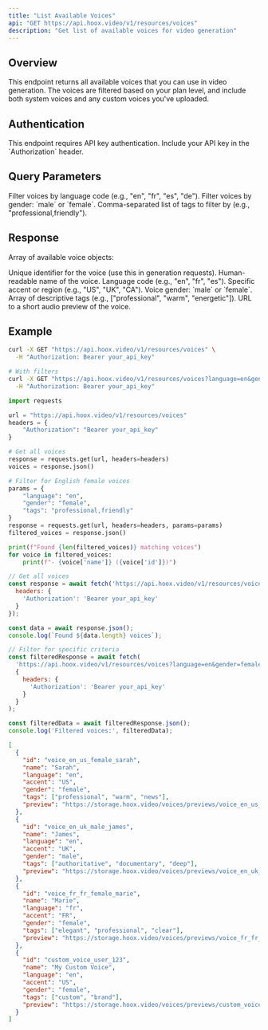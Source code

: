 ```yaml
---
title: "List Available Voices"
api: "GET https://api.hoox.video/v1/resources/voices"
description: "Get list of available voices for video generation"
---
```


## Overview

This endpoint returns all available voices that you can use in video generation. The voices are filtered based on your plan level, and include both system voices and any custom voices you've uploaded.

## Authentication

<Info>
This endpoint requires API key authentication. Include your API key in the `Authorization` header.
</Info>

## Query Parameters

<ParamField query="language" type="string">
  Filter voices by language code (e.g., "en", "fr", "es", "de").
</ParamField>

<ParamField query="gender" type="string">
  Filter voices by gender: `male` or `female`.
</ParamField>

<ParamField query="tags" type="string">
  Comma-separated list of tags to filter by (e.g., "professional,friendly").
</ParamField>

## Response

Array of available voice objects:

<ResponseField name="id" type="string">
  Unique identifier for the voice (use this in generation requests).
</ResponseField>

<ResponseField name="name" type="string">
  Human-readable name of the voice.
</ResponseField>

<ResponseField name="language" type="string">
  Language code (e.g., "en", "fr", "es").
</ResponseField>

<ResponseField name="accent" type="string">
  Specific accent or region (e.g., "US", "UK", "CA").
</ResponseField>

<ResponseField name="gender" type="string">
  Voice gender: `male` or `female`.
</ResponseField>

<ResponseField name="tags" type="array">
  Array of descriptive tags (e.g., ["professional", "warm", "energetic"]).
</ResponseField>

<ResponseField name="preview" type="string">
  URL to a short audio preview of the voice.
</ResponseField>

## Example

<RequestExample>

```bash cURL
curl -X GET "https://api.hoox.video/v1/resources/voices" \
  -H "Authorization: Bearer your_api_key"

# With filters
curl -X GET "https://api.hoox.video/v1/resources/voices?language=en&gender=female&tags=professional" \
  -H "Authorization: Bearer your_api_key"
```

```python Python
import requests

url = "https://api.hoox.video/v1/resources/voices"
headers = {
    "Authorization": "Bearer your_api_key"
}

# Get all voices
response = requests.get(url, headers=headers)
voices = response.json()

# Filter for English female voices
params = {
    "language": "en",
    "gender": "female",
    "tags": "professional,friendly"
}
response = requests.get(url, headers=headers, params=params)
filtered_voices = response.json()

print(f"Found {len(filtered_voices)} matching voices")
for voice in filtered_voices:
    print(f"- {voice['name']} ({voice['id']})")
```

```javascript JavaScript
// Get all voices
const response = await fetch('https://api.hoox.video/v1/resources/voices', {
  headers: {
    'Authorization': 'Bearer your_api_key'
  }
});

const data = await response.json();
console.log(`Found ${data.length} voices`);

// Filter for specific criteria
const filteredResponse = await fetch(
  'https://api.hoox.video/v1/resources/voices?language=en&gender=female&tags=professional',
  {
    headers: {
      'Authorization': 'Bearer your_api_key'
    }
  }
);

const filteredData = await filteredResponse.json();
console.log('Filtered voices:', filteredData);
```

</RequestExample>

<ResponseExample>

```json Success Response
[
  {
    "id": "voice_en_us_female_sarah",
    "name": "Sarah",
    "language": "en",
    "accent": "US",
    "gender": "female",
    "tags": ["professional", "warm", "news"],
    "preview": "https://storage.hoox.video/voices/previews/voice_en_us_female_sarah.mp3"
  },
  {
    "id": "voice_en_uk_male_james",
    "name": "James",
    "language": "en",
    "accent": "UK",
    "gender": "male",
    "tags": ["authoritative", "documentary", "deep"],
    "preview": "https://storage.hoox.video/voices/previews/voice_en_uk_male_james.mp3"
  },
  {
    "id": "voice_fr_fr_female_marie",
    "name": "Marie",
    "language": "fr",
    "accent": "FR",
    "gender": "female",
    "tags": ["elegant", "professional", "clear"],
    "preview": "https://storage.hoox.video/voices/previews/voice_fr_fr_female_marie.mp3"
  },
  {
    "id": "custom_voice_user_123",
    "name": "My Custom Voice",
    "language": "en",
    "accent": "US",
    "gender": "female",
    "tags": ["custom", "brand"],
    "preview": "https://storage.hoox.video/voices/previews/custom_voice_user_123.mp3"
  }
]
```

</ResponseExample>